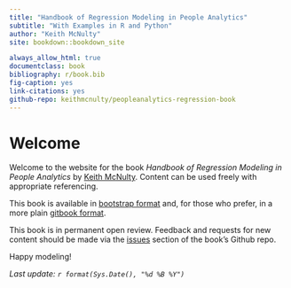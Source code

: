 ```yaml
--- 
title: "Handbook of Regression Modeling in People Analytics"
subtitle: "With Examples in R and Python"
author: "Keith McNulty"
site: bookdown::bookdown_site

always_allow_html: true
documentclass: book
bibliography: r/book.bib
fig-caption: yes
link-citations: yes
github-repo: keithmcnulty/peopleanalytics-regression-book
---
```


# Welcome {-}

Welcome to the website for the book *Handbook of Regression Modeling in People Analytics* by [Keith McNulty](https://twitter.com/dr_keithmcnulty).  Content can be used freely with appropriate referencing.

This book is available in [bootstrap format](http://peopleanalytics-regression-book.org) and, for those who prefer, in a more plain [gitbook format](http://peopleanalytics-regression-book.org/gitbook).

This book is in permanent open review.  Feedback and requests for new content should be made via the [issues](https://github.com/keithmcnulty/peopleanalytics-regression-book/issues) section of the book's Github repo.

Happy modeling!

*Last update:  `r format(Sys.Date(), "%d %B %Y")`*









